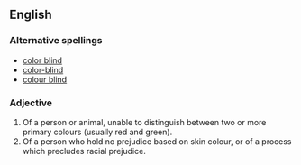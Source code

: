 ==English==

===Alternative spellings===
*[[color blind]]
*[[color-blind]]
*[[colour blind]]

===Adjective===
{{en-adj|pos=[[colour]]-[[blind]]}}

# Of a person or animal, unable to distinguish between two or more primary colours (usually red and green).
# Of a person who hold no prejudice based on skin colour, or of a process which precludes racial prejudice.